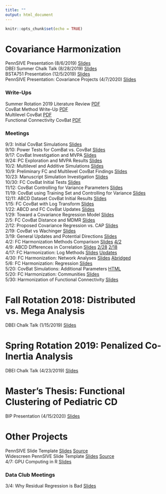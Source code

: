 ```yaml
---
title: ""
output: html_document
---
```


```r
knitr::opts_chunk$set(echo = TRUE)
```

# Covariance Harmonization
PennSIVE Presentation (8/6/2019) [Slides](Covariance Harmonization/Covariance_Harmonization_PennSIVE_Presentation.html)  
DBEI Summer Chalk Talk (8/28/2019) [Slides](Covariance Harmonization/Covariance_Harmonization_Chalk_Talk.html)  
BSTA751 Presentation (12/5/2019) [Slides](Covariance Harmonization/Slides - Removal of Scanner Effects in Covariance.pdf)  
PennSIVE Presentation: Covariance Projects (4/7/2020) [Slides](Covariance Harmonization/4-7 PennSIVE Meeting/Projects-Overview.html)  

### Write-Ups
Summer Rotation 2019 Literature Review [PDF](Covariance Harmonization/Covariance_Harmonization_Review.pdf)  
CovBat Method Write-Up [PDF](Covariance Harmonization/ComBat-with-Covariance-Effect-Write-Up.pdf)  
Multilevel CovBat [PDF](Covariance Harmonization/Multilevel-CovBat.pdf)  
Functional Connectivity CovBat [PDF](Covariance Harmonization/FC-CovBat.pdf)  

### Meetings
9/3: Initial CovBat Simulations [Slides](Covariance Harmonization/9-3_CovBat_Simulations.html)  
9/10: Power Tests for ComBat vs. CovBat [Slides](Covariance Harmonization/9-10-CovBat-Power-Simulations.html)  
9/17: CovBat Investigation and MVPA [Slides](Covariance Harmonization/9-17-CovBat-Power-and-Multilevel.html)  
9/24: PC Exploration and MVPA Results [Slides](Covariance Harmonization/9-24-2019/9-24-ADNI-PC-Exploration-and-Multilevel.html)  
10/2: Multilevel and Additive Simulations [Slides](Covariance Harmonization/10-1-Multilevel-and-Additive-Simulations.html)  
10/9: Preliminary FC and Multilevel CovBat Findings [Slides](Covariance Harmonization/10-9-Preliminary-FC-and-Multilevel-CovBat.html)  
10/23: Manuscript Simulation Investigation [Slides](Covariance Harmonization/10-23-Manuscript-Simulations.html)  
10/30: FC CovBat Initial Tests [Slides](Covariance Harmonization/10-30-FC-CovBat-Updates-and-Manuscript-Simulations.html)  
11/12: CovBat Controlling for Variance Parameters [Slides](Covariance Harmonization/11-12/11-12-CovBat-Controlling-for-Covariates.html)  
11/19: CovBat using Training Set and Controlling for Variance [Slides](Covariance Harmonization/11-19/11-19-CovBat-Improvements.html)  
12/11: ABCD Dataset CovBat Initial Results [Slides](Covariance Harmonization/12-11/12-11-ABCD-Preliminary-Results.html)  
1/15: FC CovBat with Log Transform [Slides](Covariance Harmonization/1-15/1-15-FC-Log-transformed.html)  
1/22: ABCD and FC CovBat Updates [Slides](Covariance Harmonization/1-22/1-22-ABCD-and-BLSA-CARDIA-Updates.html)  
1/29: Toward a Covariance Regression Model [Slides](Covariance Harmonization/1-29/1-29-Toward-a-Covariance-Regression-Model.html)  
2/5: FC CovBat Distance and MDMR [Slides](Covariance Harmonization/2-5/2-5-FC-CovBat-Norms-and-MDMR.html)  
2/12: Proposed Covariance Regression vs. CAP [Slides](Covariance Regression/2-12/2-12-Comparison-to-CAP.html)  
2/19: CovBat vs Wachinger [Slides](Covariance Harmonization/2-19/2-19-CovBat-vs-Wachinger.html)  
3/19: General Updates and Potential Directions [Slides](Covariance Harmonization/3-19/3-19-Next-Steps.html)  
4/2: FC Harmonization Methods Comparison [Slides](Covariance Harmonization/4-2-update/FC-Harmonization-Comparisons-Update.html) [4/2](Covariance Harmonization/4-2/4-2-FC-Harmonization-Comparisons.html)  
4/9: ABCD Differences in Correlation [Slides](Covariance Harmonization/4-9/ABCD-Correlation-Investigation.html) [2/28](Covariance Harmonization/2-28/2-28-ABCD-Correlation-Investigation.html) [2/18](Covariance Harmonization/2-18/2-18-ABCD-Correlation-Investigation.html)  
4/17: FC Harmonization: Log Methods [Slides](Covariance Harmonization/4-17/FC-Log-Methods.html) [Updates](Covariance Harmonization/4-17/FC-Log-Methods_update.html)  
4/30: FC Harmonization: Network Analyses [Slides](Covariance Harmonization/4-30/FC-Network-Analyses.html) [Abridged](Covariance Harmonization/4-30-edit/FC-Network-Analyses.html)  
5/6: FC Harmonization: Regression [Slides](Covariance Harmonization/5-6/FC-Site-Differences.html)  
5/20: CovBat Simulations: Additional Parameters [HTML](Covariance Harmonization/5-20/covbat_param_summary_static.html)  
5/20: FC Harmonization: Communities [Slides](Covariance Harmonization/5-13/FC-Communities.html)  
5/30: Harmonization of Functional Connectivity [Slides](Covariance Harmonization/5-30/FC-Communities.html)

# Fall Rotation 2018: Distributed vs. Mega Analysis
DBEI Chalk Talk (1/15/2019) [Slides](Fall Rotation 2019/Distributed_v_Meta_20190115.pdf)

# Spring Rotation 2019: Penalized Co-Inertia Analysis
DBEI Chalk Talk (4/23/2019) [Slides](Spring Rotation 2019/ADNI_CIA_presentation_abridged.html)

# Master's Thesis: Functional Clustering of Pediatric CD
BIP Presentation (4/15/2020) [Slides](Master's Thesis/MS-Thesis-Presentation.html)

# Other Projects
PennSIVE Slide Template [Slides](../PennSIVE-Slide-Template/PennSIVE-Slides-using-Xaringan.html)  [Source](https://github.com/andy1764/andy1764.github.io/tree/master/PennSIVE-Slide-Template)  
Widescreen PennSIVE Slide Template [Slides](../PennSIVE-Slide-Template-Wide/PennSIVE-Slides-using-Xaringan-Wide.html) [Source](https://github.com/andy1764/andy1764.github.io/tree/master/PennSIVE-Slide-Template-Wide)  
4/7: GPU Computing in R [Slides](../GPU Computing in R/Special-Topic-Presentation.html)

### Data Club Meetings
3/4: Why Residual Regression is Bad [Slides](../Data-Club/3-4/Residual-Regression.html)